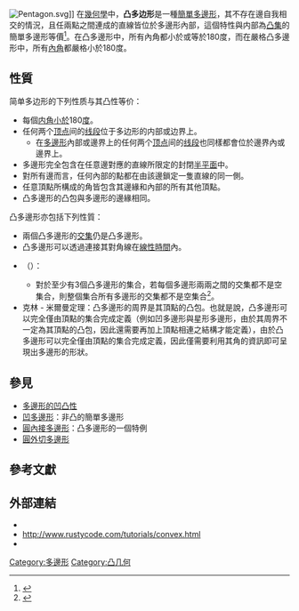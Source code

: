 {{expand|time=2018-12-02T20:50:32+00:00}}
{{Expand language|en|ja|time=2018-12-02T20:21:57+00:00}}
[[Image:Pentagon.svg|right]]]]
在[[幾何學|幾何學]]中，'''凸多边形'''是一種[[簡單多邊形|簡單多邊形]]，其不存在邊自我相交的情況，且任兩點之間連成的直線皆位於多邊形內部，這個特性與内部為[[凸集|凸集]]的簡單多邊形等價<ref>{{Cite web |url=http://www.mathopenref.com/polygonconvex.html |title=Definition and properties of convex polygons with interactive animation. |accessdate=2018-12-02 |archive-date=2017-10-17 |archive-url=https://web.archive.org/web/20171017012115/http://www.mathopenref.com/polygonconvex.html |dead-url=yes }}</ref>。在凸多邊形中，所有內角都小於或等於180度，而在嚴格凸多邊形中，所有[[內角|內角]]都嚴格小於180度。

== 性質 ==
简单多边形的下列性质与其凸性等价：
*每個[[内角和外角|内角]][[小於|小於]]180[[角度|度]]。
*任何两个[[頂點_(幾何)|顶点]]间的[[线段|线段]]位于多边形的内部或边界上。
**在[[多邊形|多邊形]]內部或邊界上的任何两个[[頂點_(幾何)|顶点]]间的[[线段|线段]]也同樣都會位於邊界內或邊界上。
*多邊形完全包含在任意邊對應的直線所限定的封閉[[半平面|半平面]]中。
*對所有邊而言，任何內部的點都在由該邊鎖定一隻直線的同一側。
*任意頂點所構成的角皆包含其邊緣和內部的所有其他頂點。
*凸多邊形的凸包與多邊形的邊緣相同。
凸多邊形亦包括下列性質：
*兩個凸多邊形的[[交集|交集]]仍是凸多邊形。
*凸多邊形可以透過連接其對角線在[[線性時間|線性時間]]內{{link-ja|多邊形的三角形分割|多角形の三角形分割|分割成若干個三角形}}。
*{{link-en|赫吕定理|Helly's_theorem}}（{{link-en|愛德華·赫吕|Eduard Helly}}）：
**對於至少有3個凸多邊形的集合，若每個多邊形兩兩之間的交集都不是空集合，則整個集合所有多邊形的交集都不是空集合<ref>{{citation
 | last1 = Danzer | first1 = L.
 | last2 = Grünbaum | first2 = B. | author2-link = Branko Grünbaum
 | last3 = Klee | first3 = V. | author3-link = Victor Klee
 | contribution = Helly's theorem and its relatives
 | pages = 101–180
 | publisher = [[American_Mathematical_Society|American Mathematical Society]]
 | series = Proc. Symp. Pure Math.
 | title = Convexity
 | url = 
 | volume = 7
 | year = 1963}}</ref>。
*克林 - 米爾曼定理：凸多邊形的周界是其頂點的凸包。也就是說，凸多邊形可以完全僅由頂點的集合完成定義（例如凹多邊形與星形多邊形，由於其周界不一定為其頂點的凸包，因此還需要再加上頂點相連之結構才能定義），由於凸多邊形可以完全僅由頂點的集合完成定義，因此僅需要利用其角的資訊即可呈現出多邊形的形狀。

== 參見 ==
*[[多邊形的凹凸性|多邊形的凹凸性]]
*[[凹多邊形|凹多邊形]]：非凸的簡單多邊形
*[[圓內接多邊形|圓內接多邊形]]：凸多邊形的一個特例
*[[圓外切多邊形|圓外切多邊形]]

==參考文獻==
{{Reflist}}

==外部連結==
{{commons category|Convex polygons}}
*{{mathworld |urlname=ConvexPolygon |title=Convex polygon}}
*http://www.rustycode.com/tutorials/convex.html{{Wayback|url=http://www.rustycode.com/tutorials/convex.html |date=20181204031028 }}
*{{citation
 | last1 = Schorn
 | first1 = Peter
 | last2 = Fisher
 | first2 = Frederick
 | editor-last = Heckbert
 | editor-first = Paul S.
 | contribution = I.2 Testing the convexity of a polygon
 | contribution-url = https://books.google.com/books?id=CCqzMm_-WucC&pg=PA7
 | isbn = 9780123361554
 | pages = 7–15
 | publisher = [[Morgan_Kaufmann|Morgan Kaufmann]] (Academic Press)
 | title = Graphics Gems IV
 | year = 1994
 | accessdate = 2018-12-02
 | archive-date = 2019-06-10
 | dead-url = no
 | archive-url = https://web.archive.org/web/20190610161527/https://books.google.com/books?id=CCqzMm_-WucC&pg=PA7
 }}

[[Category:多邊形|Category:多邊形]]
[[Category:凸几何|Category:凸几何]]